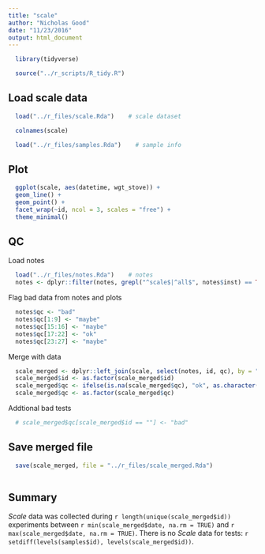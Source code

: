 ```yaml
---
title: "scale"
author: "Nicholas Good"
date: "11/23/2016"
output: html_document
---
```


```r
  library(tidyverse)
```

```r
  source("../r_scripts/R_tidy.R")
```

## Load scale data

```r
  load("../r_files/scale.Rda")    # scale dataset
```

```r
  colnames(scale)
```

```r
  load("../r_files/samples.Rda")    # sample info
```

## Plot

```r
  ggplot(scale, aes(datetime, wgt_stove)) +
  geom_line() +
  geom_point() +
  facet_wrap(~id, ncol = 3, scales = "free") +
  theme_minimal()
```

## QC

Load notes

```r
  load("../r_files/notes.Rda")    # notes
  notes <- dplyr::filter(notes, grepl("^scale$|^all$", notes$inst) == TRUE)
```

Flag bad data from notes and plots

```r
  notes$qc <- "bad"
  notes$qc[1:9] <- "maybe"
  notes$qc[15:16] <- "maybe"
  notes$qc[17:22] <- "ok"
  notes$qc[23:27] <- "maybe"
```

Merge with data

```r
  scale_merged <- dplyr::left_join(scale, select(notes, id, qc), by = "id")
  scale_merged$id <- as.factor(scale_merged$id)
  scale_merged$qc <- ifelse(is.na(scale_merged$qc), "ok", as.character(scale_merged$qc))
  scale_merged$qc <- as.factor(scale_merged$qc)
```

Addtional bad tests

```r
  # scale_merged$qc[scale_merged$id == ""] <- "bad"
```

## Save merged file

```r
  save(scale_merged, file = "../r_files/scale_merged.Rda")
 
```

## Summary

$Scale$ data was collected during `r length(unique(scale_merged$id))` experiments between `r min(scale_merged$date, na.rm = TRUE)` and `r max(scale_merged$date, na.rm = TRUE)`. There is no $Scale$ data for tests: `r setdiff(levels(samples$id), levels(scale_merged$id))`.